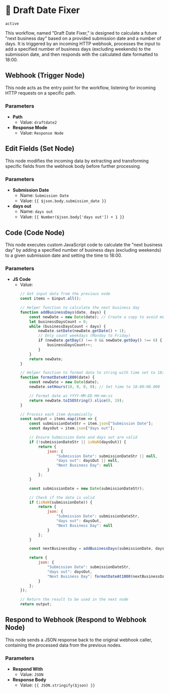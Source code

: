 # 🏒 Draft Date Fixer
```active```

This workflow, named "Draft Date Fixer," is designed to calculate a future "next business day" based on a provided submission date and a number of days. It is triggered by an incoming HTTP webhook, processes the input to add a specified number of business days (excluding weekends) to the submission date, and then responds with the calculated date formatted to 18:00.

## Webhook (Trigger Node)
This node acts as the entry point for the workflow, listening for incoming HTTP requests on a specific path.

### Parameters
*   **Path**
    *   Value: `draftdate2`
*   **Response Mode**
    *   Value: `Response Node`

## Edit Fields (Set Node)
This node modifies the incoming data by extracting and transforming specific fields from the webhook body before further processing.

### Parameters
*   **Submission Date**
    *   Name: `Submission Date`
    *   Value: ```{{ $json.body.submission_date }}```
*   **days out**
    *   Name: `days out`
    *   Value: ```{{ Number($json.body['days out']) + 1 }}```

## Code (Code Node)
This node executes custom JavaScript code to calculate the "next business day" by adding a specified number of business days (excluding weekends) to a given submission date and setting the time to 18:00.

### Parameters
*   **JS Code**
    *   Value:
        ```javascript
        // Get input data from the previous node
        const items = $input.all();

        // Helper function to calculate the next business day
        function addBusinessDays(date, days) {
            const newDate = new Date(date); // Create a copy to avoid modifying original
            let businessDaysCount = 0;
            while (businessDaysCount < days) {
                newDate.setDate(newDate.getDate() + 1);
                // Only count weekdays (Monday to Friday)
                if (newDate.getDay() !== 0 && newDate.getDay() !== 6) {
                    businessDaysCount++;
                }
            }
            return newDate;
        }

        // Helper function to format date to string with time set to 18:00
        function formatDateAt1800(date) {
            const newDate = new Date(date);
            newDate.setHours(18, 0, 0, 0); // Set time to 18:00:00.000

            // Format date as YYYY-MM-DD HH:mm:ss
            return newDate.toISOString().slice(0, 19);
        }

        // Process each item dynamically
        const output = items.map(item => {
            const submissionDateStr = item.json["Submission Date"];
            const daysOut = item.json["days out"];

            // Ensure Submission Date and days out are valid
            if (!submissionDateStr || isNaN(daysOut)) {
                return {
                    json: {
                        "Submission Date": submissionDateStr || null,
                        "days out": daysOut || null,
                        "Next Business Day": null
                    }
                };
            }

            const submissionDate = new Date(submissionDateStr);

            // Check if the date is valid
            if (isNaN(submissionDate)) {
                return {
                    json: {
                        "Submission Date": submissionDateStr,
                        "days out": daysOut,
                        "Next Business Day": null
                    }
                };
            }

            const nextBusinessDay = addBusinessDays(submissionDate, daysOut);

            return {
                json: {
                    "Submission Date": submissionDateStr,
                    "days out": daysOut,
                    "Next Business Day": formatDateAt1800(nextBusinessDay)
                }
            };
        });

        // Return the result to be used in the next node
        return output;
        ```

## Respond to Webhook (Respond to Webhook Node)
This node sends a JSON response back to the original webhook caller, containing the processed data from the previous nodes.

### Parameters
*   **Respond With**
    *   Value: `JSON`
*   **Response Body**
    *   Value: ```{{ JSON.stringify($json) }}```